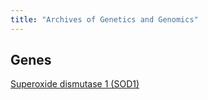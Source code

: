 ```yaml
---
title: "Archives of Genetics and Genomics"
---
```


## Genes
[Superoxide dismutase 1 (SOD1)]({{< var ref-sod1.path >}})